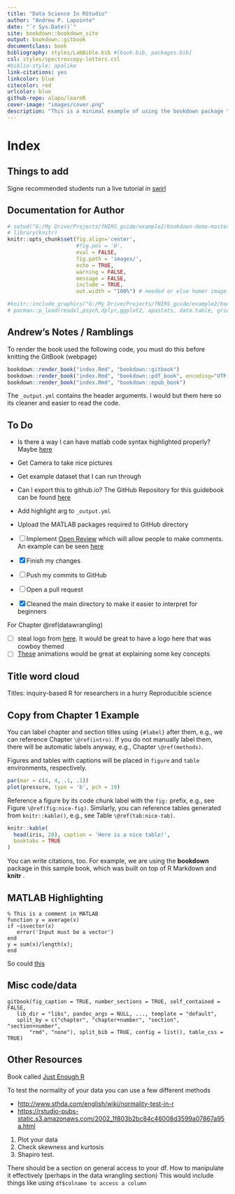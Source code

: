 ```yaml
---
title: "Data Science In RStudio"
author: "Andrew P. Lapointe"
date: "`r Sys.Date()`"
site: bookdown::bookdown_site
output: bookdown::gitbook
documentclass: book
bibliography: styles/LabBible.bib #[book.bib, packages.bib]
csl: styles/spectroscopy-letters.csl
#biblio-style: apalike
link-citations: yes
linkcolor: blue
citecolor: red
urlcolor: blue
github-repo: alapo/learnR
cover-image: "images/cover.png"
description: "This is a minimal example of using the bookdown package to write a book. The output format for this example is bookdown::gitbook."
---
```


# Index

## Things to add

Signe recommended students run a live tutorial in [swirl](https://swirlstats.com/students.html)

## Documentation for Author

```r
# setwd("G:/My Drive/Projects/fNIRS_guide/example2/bookdown-demo-master")
# library(knitr)
knitr::opts_chunk$set(fig.align='center',
                      #fig.pos = 'H',
                      eval = FALSE, 
                      fig.path = 'images/',
                      echo = TRUE,
                      warning = FALSE,
                      message = FALSE,
                      include = TRUE,
                      out.width = "100%") # needed or else homer image goes off the page when rendering to pdf

```

```r
#knitr::include_graphics("G:/My Drive/Projects/fNIRS_guide/example2/bookdown-demo-master/images/cover.png")
# pacman::p_load(readxl,psych,dplyr,ggplot2, apastats, data.table, gridExtra, effects,kableExtra,Hmisc, plotly,grid,captioner,stringr,citr)
```

## Andrew's Notes / Ramblings

To render the book used the following code, you must do this before knitting the GitBook (webpage)

```r
bookdown::render_book("index.Rmd", "bookdown::gitbook")
bookdown::render_book("index.Rmd", "bookdown::pdf_book", encoding="UTF-8")
bookdown::render_book("index.Rmd", "bookdown::epub_book")
```

The `_output.yml` contains the header arguments. I would but them here so its cleaner and easier to read the code.

## To Do

-   Is there a way I can have matlab code syntax highlighted properly? Maybe [here](https://dotnet.github.io/docfx/spec/docfx_flavored_markdown.html?tabs=tabid-1%2Ctabid-a)

-   Get Camera to take nice pictures

-   Get example dataset that I can run through

-   Can I export this to github.io? The GitHub Repository for this guidebook can be found [here](https://github.com/alapo/fnirs)

-   Add highlight arg to `_output.yml`

-   Upload the MATLAB packages required to GitHub directory


-   [ ] Implement [Open Review](https://benmarwick.github.io/bookdown-ort/intro.html) which will allow people to make comments. An example can be seen [here](https://benmarwick.github.io/bookdown-ort/)

-   [x] Finish my changes

-   [ ] Push my commits to GitHub

-   [ ] Open a pull request

-   [x] Cleaned the main directory to make it easier to interpret for beginners

For Chapter \@ref(datawrangling)

-   [ ] steal logo from [here](https://bioconnector.github.io/workshops/r-dplyr-yeast.html). It would be great to have a logo here that was cowboy themed
-   [ ] [These](https://github.com/gadenbuie/tidyexplain) animations would be great at explaining some key concepts

## Title word cloud

Titles: inquiry-based R for researchers in a hurry Reproducible science

## Copy from Chapter 1 Example

You can label chapter and section titles using `{#label}` after them, e.g., we can reference Chapter `\@ref(intro)`. If you do not manually label them, there will be automatic labels anyway, e.g., Chapter `\@ref(methods)`.

Figures and tables with captions will be placed in `figure` and `table` environments, respectively.

```r
par(mar = c(4, 4, .1, .1))
plot(pressure, type = 'b', pch = 19)
```

Reference a figure by its code chunk label with the `fig:` prefix, e.g., see Figure `\@ref(fig:nice-fig)`. Similarly, you can reference tables generated from `knitr::kable()`, e.g., see Table `\@ref(tab:nice-tab)`.

```r
knitr::kable(
  head(iris, 20), caption = 'Here is a nice table!',
  booktabs = TRUE
)
```

You can write citations, too. For example, we are using the **bookdown** package in this sample book, which was built on top of R Markdown and **knitr** .

## MATLAB Highlighting

``` .matlab
% This is a comment in MATLAB
function y = average(x)
if ~isvector(x)
   error('Input must be a vector')
end
y = sum(x)/length(x); 
end
```

So could [this](https://amber.rbind.io/blog/2017/11/15/syntax-highlighting/)

## Misc code/data

    gitbook(fig_caption = TRUE, number_sections = TRUE, self_contained = FALSE, 
       lib_dir = "libs", pandoc_args = NULL, ..., template = "default", 
       split_by = c("chapter", "chapter+number", "section", "section+number", 
           "rmd", "none"), split_bib = TRUE, config = list(), table_css = TRUE)

## Other Resources

Book called [Just Enough R](https://benwhalley.github.io/just-enough-r/datasets-dataframes.html)

To test the normality of your data you can use a few different methods

-   <http://www.sthda.com/english/wiki/normality-test-in-r>
-   <https://rstudio-pubs-static.s3.amazonaws.com/2002_1f803b2bc84c46008d3599a07867a95a.html>

1.  Plot your data
2.  Check skewness and kurtosis
3.  Shapiro test.

There should be a section on general access to your df. How to manipulate it effectively (perhaps in the data wrangling section) This would include things like using `df$colname to access a column`

<!-- # ```{r child = 'appendix.Rmd'} -->
